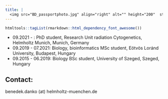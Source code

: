 ```yaml
---
title: |
  <img src="BD_passportphoto.jpg" align="right" alt="" height="200"  style="transform:rotate(0deg);"/> Benedek Dankó
---
```


```r
htmltools::tagList(rmarkdown::html_dependency_font_awesome())
```

- 09.2021 - : PhD student, Research Unit radiation Cytogenetics, Helmholtz Munich, Munich, Germany
- 09.2019 - 07.2021: Biology, bioinformatics MSc student, Eötvös Loránd University, Budapest, Hungary
- 09.2015 - 06.2019: Biology BSc student, University of Szeged, Szeged, Hungary 

## Contact:
<i class="fa fa-envelope-o"></i> benedek.danko (at) helmholtz-muenchen.de
